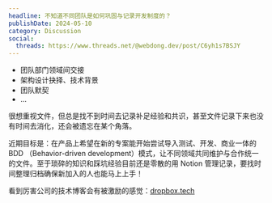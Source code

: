 ```yaml
---
headline: 不知道不同团队是如何巩固与记录开发制度的？
publishDate: 2024-05-10
category: Discussion
social:
  threads: https://www.threads.net/@webdong.dev/post/C6yh1s7BSJY
---
```


- 团队部门领域间交接
- 架构设计抉择、技术背景
- 团队默契
- ...

很想重视文件，但总是找不到时间去记录补足经验和共识，甚至文件记录下来也没有时间去消化，还会被遗忘在某个角落。

近期目标是：在产品上希望在新的专案能开始尝试导入测试、开发、商业一体的 BDD （Behavior-driven development）模式，让不同领域共同维护与合作统一的文件。至于琐碎的知识和踩坑经验目前还是零散的用 Notion 管理记录，要找时间整理归档确保新加入的人也能马上上手！

看到厉害公司的技术博客会有被激励的感觉：[dropbox.tech](https://dropbox.tech)
